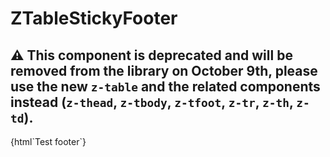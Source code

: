 
<Meta
  title="Deprecated/ZTableDeprecated/ZTableStickyFooter"
  component="z-table-sticky-footer"
/>

# ZTableStickyFooter

## ⚠️ This component is deprecated and will be removed from the library on October 9th, please use the new `z-table` and the related components instead (`z-thead`, `z-tbody`, `z-tfoot`, `z-tr`, `z-th`, `z-td`).

<Canvas>
  <Story name="ZTableStickyFooter-sample">{html`<z-table-sticky-footer>Test footer</z-table-sticky-footer>`}</Story>
</Canvas>

<ArgsTable of="z-table-sticky-footer" />
